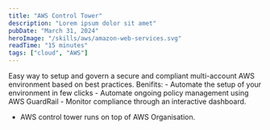 ```yaml
---
title: "AWS Control Tower"
description: "Lorem ipsum dolor sit amet"
pubDate: "March 31, 2024"
heroImage: "/skills/aws/amazon-web-services.svg"
readTime: "15 minutes"
tags: ["cloud", "AWS"]
---
```


Easy way to setup and govern a secure and compliant multi-account AWS environment based on best practices.
Benifits:
    - Automate the setup of your environment in few clicks
    - Automate ongoing policy management using AWS GuardRail
    - Monitor compliance through an interactive dashboard.
- AWS control tower runs on top of AWS Organisation.
